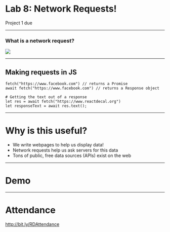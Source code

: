 
<Head>
  <title>React DeCal Lab 8</title>
</Head>

<Logo />

# Lab 8: Network Requests!

Project 1 due 

---

### What is a network request?

<Image src="https://img.webnots.com/2013/06/HTTP-Request-and-Response-Over-Web-1.png" size="auto"/>

---

## Making requests in JS

```
fetch("https://www.facebook.com") // returns a Promise
await fetch("https://www.facebook.com") // returns a Response object 

# Getting the text out of a response
let res = await fetch("https://www.reactdecal.org")
let responseText = await res.text();
```

---

# Why is this useful?

- We write webpages to help us display data!
- Network requests help us ask servers for this data 
- Tons of public, free data sources (APIs) exist on the web

---

# Demo

---

# Attendance

http://bit.ly/RDAttendance
